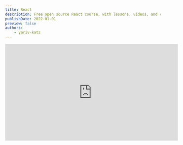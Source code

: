 ```yaml
---
title: React
description: Free open source React course, with lessons, videos, and code exercises.
publishDate: 2022-01-01
preview: false
authors:
	- yariv-katz
---
```


<div class="not-content flex">
	<iframe
		className="mx-auto mb-10"
		width="560"
		height="315"
		src="https://www.youtube.com/embed/GB1GuPjHO64?si=WpyMu_3gpnnQCPvq"
		title="YouTube video player"
		frameBorder="0"
		allow="accelerometer; autoplay; clipboard-write; encrypted-media; gyroscope; picture-in-picture; web-share"
		allowFullScreen
	/>
</div>

[React](https://react.dev) is a UI library developed at Facebook to facilitate the creation of interactive, stateful & reusable UI components.  
React is the most popular UI library and is heavily used in a lot of web applications and native mobile apps.

In this free and open source React course, you will learn the fundamentals of React, including React Hooks, JSX, props, state, events, and more.  
We will use React to create a web application, we will interact with server, and learn about the popular libraries and frameworks that are used with React, such as Redux, React Router, and Next.js.

We will learn React in baby steps, taking short lessons, with plenty of online exercises in each lesson. The online exercises can be solved in the site in our online editor.
Each lesson will include a video, step by step guides, source code, and online exercises.

## Prerequisites

Web development experience is required, you should be familiar with the following topics:

- [HTML](/en/course/html) - this would be a prerequisite for any web development course.
- [CSS](/en/course/css) - this would be a prerequisite for any web development course.
- [JavaScript](/en/course/javascript) - this would be a prerequisite for any web development course.
- [NPM](/en/course/npm) - React has a lot of community quality packages you can use to accelerate your development, we will use NPM to install them.

## Why you should learn React

There is a certain moat you will have to cross in every aspect of development you will focus on. If for example you would like to learn about web development, there are certain aspects in this field you will have to know
like HTML, CSS, JavaScript, and there are certain technologies in that aspect that many companies use and you will have to learn as well.  
React is the most popular UI library, alot of industries are using it, and the demand for React developers is high.  
In my opinion it's the easiest moat to cross to find you first job as a web developer.

By learning here in academeez you will code your way to being a React expert, so Let's get started.
